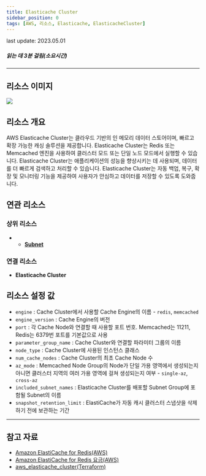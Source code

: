 ```yaml
---
title: Elasticache Cluster
sidebar_position: 0
tags: [AWS, 리소스, Elasticache, ElasticacheCluster]
---
```



<span className="theme-doc-version-badge badge badge--secondary">
    last update: 2023.05.01
</span>

##### 읽는 데 3분 걸림(소요시간)

---

## 리소스 이미지

<img src={icon} />

## 리소스 개요

AWS Elasticache Cluster는 클라우드 기반의 인 메모리 데이터 스토어이며, 빠르고 확장 가능한 캐싱 솔루션을 제공합니다. Elasticache Cluster는 Redis 또는 Memcached 엔진을 사용하여 클러스터 모드 또는 단일 노드 모드에서 실행할 수 있습니다. Elasticache Cluster는 애플리케이션의 성능을 향상시키는 데 사용되며, 데이터를 더 빠르게 검색하고 처리할 수 있습니다. Elasticache Cluster는 자동 백업, 복구, 확장 및 모니터링 기능을 제공하여 사용자가 안심하고 데이터를 저장할 수 있도록 도와줍니다.

## 연관 리소스

### 상위 리소스

-   - [**Subnet**](https://docs.cstudio.app/docs/resource/azure/Network/Subnet)

### 연결 리소스

-   **Elasticache Cluster**

## 리소스 설정 값

-   `engine` : Cache Cluster에서 사용할 Cache Engine의 이름 - `redis`, `memcached`
-   `engine_version` : Cache Engine의 버전
-   `port` : 각 Cache Node와 연결할 때 사용할 포트 번호. Memcached는 11211, Redis는 6379번 포트를 기본값으로 사용
-   `parameter_group_name` : Cache Cluster와 연결할 파라미터 그룹의 이름
-   `node_type` : Cache Cluster에 사용된 인스턴스 클래스
-   `num_cache_nodes` : Cache Cluster의 최초 Cache Node 수
-   `az_mode` : Memcached Node Group의 Node가 단일 가용 영역에서 생성되는지 아니면 클러스터 지역의 여러 가용 영역에 걸쳐 생성되는지 여부 - `single-az`, `cross-az`
-   `included_subnet_names` : Elasticache Cluster를 배포할 Subnet Group에 포함될 Subnet의 이름
-   `snapshot_retention_limit` : ElastiCache가 자동 캐시 클러스터 스냅샷을 삭제하기 전에 보관하는 기간

---

## 참고 자료

-   [Amazon ElastiCache for Redis(AWS)](https://docs.aws.amazon.com/ko_kr/AmazonElastiCache/latest/red-ug/WhatIs.html)
-   [Amazon ElastiCache for Redis 요금(AWS)](https://aws.amazon.com/ko/elasticache/pricing/?nc=sn&loc=5)
-   [aws_elasticache_cluster(Terraform)](https://registry.terraform.io/providers/hashicorp/aws/latest/docs/resources/elasticache_cluster)
